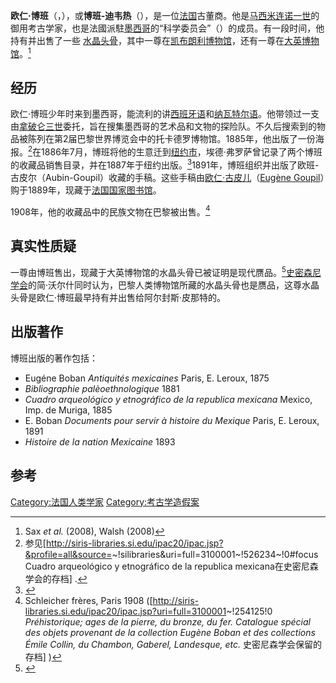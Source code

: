 {{Link style|time=2015-12-13T14:10:50+00:00}}
{{Infobox Person
|name=欧仁·博班（Eugène Boban）
|image=EBoban.jpg
|image_size=
|caption=欧仁·博班在[[第2届巴黎世界博览会|第2届巴黎世界博览会]]
|birth_name=安德烈·尤金·博班-迪韦热（André Eugène Boban-Duvergé）
|birth_date=1834
|birth_place=
|death_date=1908
|death_place=
|death_cause=
|resting_place=
|resting_place_coordinates=
|residence=[[墨西哥城|墨西哥城]]、[[巴黎|巴黎]]、[[纽约|纽约]]
|nationality=
|other_names
|known_for=[[水晶头骨|水晶头骨]]
|education=
|employer=
|occupation=古董商
|title=
|religion=
|spouse=
|children=
|parents=
|relatives=
|signature=
|website=
|footnotes=}}
'''欧仁·博班'''（{{lang|fr|'''Eugène Boban'''}}，{{bd|1834年| |1908年||catIdx=Boban, Eugene}}），或'''博班-迪韦热'''（{{lang|fr|Boban-Duvergé}}），是一位[[法国|法国]]古董商。他是[[马西米连诺一世_(墨西哥)|马西米连诺一世]]的御用考古学家，也是法國派駐[[墨西哥|墨西哥]]的“科学委员会”（{{lang|fr|Commission scientifique du Mexique}}）的成员。有一段时间，他持有并出售了一些 [[水晶头骨|水晶头骨]]，其中一尊在[[凯布朗利博物馆|凯布朗利博物馆]]，还有一尊在[[大英博物馆|大英博物馆]]。<ref>Sax ''et al.'' (2008), Walsh (2008)</ref>

==经历==
欧仁·博班少年时来到墨西哥，能流利的讲[[西班牙语|西班牙语]]和[[纳瓦特尔语|纳瓦特尔语]]。他带领过一支由[[拿破仑三世|拿破仑三世]]委托，旨在搜集墨西哥的艺术品和文物的探险队。不久后搜索到的物品被陈列在第2届巴黎世界博览会中的托卡德罗博物馆。1885年，他出版了一份海报。<ref>参见[http://siris-libraries.si.edu/ipac20/ipac.jsp?&profile=all&source=~!silibraries&uri=full=3100001~!526234~!0#focus Cuadro arqueológico y etnográfico de la republica mexicana在史密尼森学会的存档] {{Wayback|url=http://siris-libraries.si.edu/ipac20/ipac.jsp?&profile=all&source=~!silibraries&uri=full=3100001~!526234~!0#focus |date=20190418132938 }}.</ref>在1886年7月，博班将他的生意迁到[[纽约市|纽约市]]，埃德·弗罗萨曾记录了两个博班的收藏品销售目录，并在1887年于纽约出版。<ref>{{Cite web |url=http://siris-libraries.si.edu/ipac20/ipac.jsp?&profile=all&source=~!silibraries&uri=full=3100001~!254125~!0#focus |title=史密尼森学的存档 |accessdate=2009-11-28 |archive-date=2019-04-18 |archive-url=https://web.archive.org/web/20190418132326/https://siris-libraries.si.edu/ipac20/ipac.jsp?&profile=all&source=~!silibraries&uri=full=3100001~!254125~!0#focus |dead-url=no }}</ref>1891年，博班组织并出版了欧班-古皮尔（Aubin-Goupil）收藏的手稿。这些手稿由[[欧仁·古皮儿|欧仁·古皮儿]]（[[:en:Eugène_Goupil|Eugène Goupil]]）购于1889年，现藏于[[法国国家图书馆|法国国家图书馆]]。

1908年，他的收藏品中的民族文物在巴黎被出售。<ref>Schleicher frères, Paris 1908 ([http://siris-libraries.si.edu/ipac20/ipac.jsp?uri=full=3100001~!254125!0 ''Préhistorique; ages de la pierre, du bronze, du fer. Catalogue spécial des objets provenant de la collection Eugène Boban et des collections Émile Collin, du Chambon, Gaberel, Landesque, etc.'' 史密尼森学会保留的存档] {{Wayback|url=http://siris-libraries.si.edu/ipac20/ipac.jsp?uri=full=3100001~!254125!0 |date=20110524021447 }})</ref>

==真实性质疑==
一尊由博班售出，现藏于大英博物馆的水晶头骨已被证明是现代赝品。<ref>{{cite web |last=Rincon |first=Paul |title=Crystal skulls 'are modern fakes' |url=http://news.bbc.co.uk/2/hi/science/nature/7414637.stm |accessdate=2009-11-28 |archive-date=2009-11-20 |archive-url=https://web.archive.org/web/20091120191534/http://news.bbc.co.uk/2/hi/science/nature/7414637.stm |dead-url=no }}</ref>[[史密森尼学会|史密森尼学会]]的简·沃尔什同时认为，巴黎人类博物馆所藏的水晶头骨也是赝品，这尊水晶头骨是欧仁·博班最早持有并出售给阿尔封斯·皮那特的。

==出版著作==
博班出版的著作包括：
* Eugéne Boban ''Antiquités mexicaines'' Paris, E. Leroux, 1875
* ''Bibliographie palèoethnologique'' 1881
* ''Cuadro arqueológico y etnográfico de la republica mexicana'' Mexico, Imp. de Muriga, 1885
* E. Boban ''Documents pour servir à histoire du Mexique'' Paris, E. Leroux,  1891
*''Histoire de la nation Mexicaine'' 1893

==参考==
{{reflist}}

{{DEFAULTSORT:Boban, Eugene}}
[[Category:法国人类学家|Category:法国人类学家]]
[[Category:考古学造假案|Category:考古学造假案]]